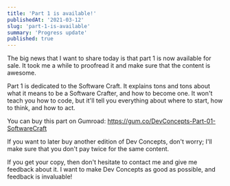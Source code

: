```yaml
---
title: 'Part 1 is available!'
publishedAt: '2021-03-12'
slug: 'part-1-is-available'
summary: 'Progress update'
published: true
---
```


The big news that I want to share today is that part 1 is now available for sale. It took me a while to proofread it and make sure that the content is awesome.

Part 1 is dedicated to the Software Craft. It explains tons and tons about what it means to be a Software Crafter, and how to become one. It won't teach you how to code, but it'll tell you everything about where to start, how to think, and how to act.

You can buy this part on Gumroad: https://gum.co/DevConcepts-Part-01-SoftwareCraft

If you want to later buy another edition of Dev Concepts, don't worry; I'll make sure that you don't pay twice for the same content.

If you get your copy, then don't hesitate to contact me and give me feedback about it. I want to make Dev Concepts as good as possible, and feedback is invaluable!

<BlogPostSignature />
